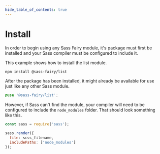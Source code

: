 ```yaml
---
hide_table_of_contents: true
---
```


# Install

In order to begin using any Sass Fairy module, it's package must first be installed and your Sass compiler must be configured to include it.

This example shows how to install the list module.

```sh
npm install @sass-fairy/list
```

After the package has been installed, it might already be available for use just like any other Sass module.

```scss
@use '@sass-fairy/list';
```

However, if Sass can't find the module, your compiler will need to be configured to include the `node_modules` folder. That should look something like this.

```js
const sass = require('sass');

sass.render({
  file: scss_filename,
  includePaths: ['node_modules']
});
```
